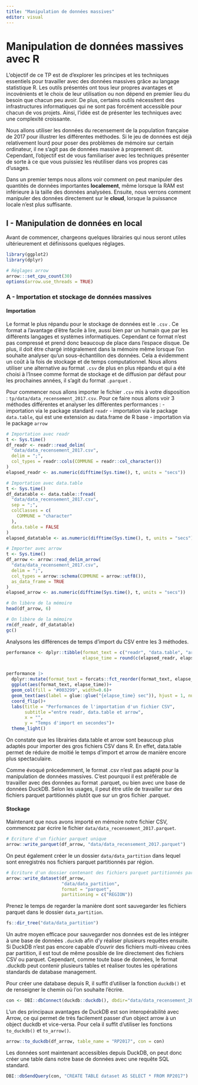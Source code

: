 ```yaml
---
title: "Manipulation de données massives"
editor: visual
---
```


# Manipulation de données massives avec R

L'objectif de ce TP est de d'explorer les principes et les techniques essentiels pour travailler avec des données massives grâce au langage statistique R. Les outils présentés ont tous leur propres avantages et incovénients et le choix de leur utilisation ou non dépend en premier lieu du besoin que chacun peu avoir. De plus, certains outils nécessitent des infrastructures informatiques qui ne sont pas forcément accessible pour chacun de vos projets. Ainsi, l'idée est de présenter les techniques avec une complexité croissante.

Nous allons utiliser les données du recensement de la population française de 2017 pour illustrer les différentes méthodes. Si le jeu de données est déjà relativement lourd pour poser des problèmes de mémoire sur certain ordinateur, il ne s'agit pas de données massive à proprement dit. Cependant, l'objectif est de vous familiariser avec les techniques présenter de sorte à ce que vous puissiez les réutiliser dans vos propres cas d'usages.

Dans un premier temps nous allons voir comment on peut manipuler des quantités de données importantes **localement**, même lorsque la RAM est inférieure à la taille des données analysées. Ensuite, nous verrons comment manipuler des données directement sur le **cloud**, lorsque la puissance locale n'est plus suffisante.

## I - Manipulation de données en local

Avant de commencer, chargeons quelques librairies qui nous seront utiles ultérieurement et définissons quelques réglages.

```r
library(ggplot2)
library(dplyr)

# Réglages arrow
arrow:::set_cpu_count(30)
options(arrow.use_threads = TRUE)
```

### A - Importation et stockage de données massives

#### Importation

Le format le plus répandu pour le stockage de données est le `.csv` . Ce format a l'avantage d'être facile à lire, aussi bien par un humain que par les différents langages et systèmes informatiques. Cependant ce format n'est pas compressé et prend donc beaucoup de place dans l'espace disque. De plus, il doit être chargé intégralement dans la mémoire même lorsque l'on souhaite analyser qu'un sous-échantillon des données. Cela a évidemment un coût à la fois de stockage et de temps computationnel. Nous allons utiliser une alternative au format `.csv` de plus en plus répandu et qui a été choisi à l'Insee comme format de stockage et de diffusion par défaut pour les prochaines années, il s'agit du format `.parquet` .

Pour commencer nous allons importer le fichier `.csv` mis à votre disposition : `tp/data/data_recensement_2017.csv`. Pour ce faire nous allons voir 3 méthodes différentes et analyser les différentes performances :
- importation via le package standard `readr`
- importation via le package `data.table`, qui est une extension au data.frame de R base
- importation via le package `arrow` 


```r
# Importation avec readr
t <- Sys.time()
df_readr <- readr::read_delim(
  "data/data_recensement_2017.csv",
  delim = ";",
  col_types = readr::cols(COMMUNE = readr::col_character())
)
elapsed_readr <- as.numeric(difftime(Sys.time(), t, units = "secs"))
```

```r
# Importation avec data.table
t <- Sys.time()
df_datatable <- data.table::fread(
  "data/data_recensement_2017.csv",
  sep = ";",
  colClasses = c(
    COMMUNE = "character"
  ),
  data.table = FALSE
)
elapsed_datatable <- as.numeric(difftime(Sys.time(), t, units = "secs"))
```

```r
# Importer avec arrow
t <- Sys.time()
df_arrow <- arrow::read_delim_arrow(
  "data/data_recensement_2017.csv",
  delim = ";",
  col_types = arrow::schema(COMMUNE = arrow::utf8()),
  as_data_frame = TRUE
)
elapsed_arrow <- as.numeric(difftime(Sys.time(), t, units = "secs"))
```

```r
# On libère de la mémoire
head(df_arrow, 6)
```


```r
# On libère de la mémoire
rm(df_readr, df_datatable)
gc()
```

Analysons les différences de temps d'import du CSV entre les 3 méthodes.

```r
performance <- dplyr::tibble(format_text = c("readr", "data.table", "arrow"),
                             elapse_time = round(c(elapsed_readr, elapsed_datatable, elapsed_arrow),3))


performance |> 
  dplyr::mutate(format_text = forcats::fct_reorder(format_text, elapse_time)) |> 
  ggplot(aes(format_text, elapse_time))+
  geom_col(fill = "#003299", width=0.6)+
  geom_text(aes(label = glue::glue("{elapse_time} sec")), hjust = 1, nudge_x = 0.4, size = 4, fontface = "bold") +
  coord_flip()+
  labs(title = "Performances de l'importation d'un fichier CSV",
       subtitle ="entre readr, data.table et arrow",
       x = "",
       y = "Temps d'import en secondes")+
  theme_light()
```


On constate que les librairies data.table et arrow sont beaucoup plus adaptés pour importer des gros fichiers CSV dans R. En effet, data.table permet de réduire de moitié le temps d'import et arrow de manière encore plus spectaculaire.

Comme évoqué précedemment, le format .csv n'est pas adapté pour la manipulation de données massives. C'est pourquoi il est préférable de travailler avec des données au format .parquet, ou bien avec une base de données DuckDB. Selon les usages, il peut être utile de travailler sur des fichiers parquet partitionnés plutôt que sur un gros fichier .parquet. 

#### Stockage

Maintenant que nous avons importé en mémoire notre fichier CSV, commencez par écrire le fichier `data/data_recensement_2017.parquet`.

```r
# Ecriture d'un fichier parquet unique
arrow::write_parquet(df_arrow, "data/data_recensement_2017.parquet")
```


On peut également créer le un dossier `data/data_partition` dans lequel sont enregistrés nos fichiers parquet partitionnés par région. 

```r
# Ecriture d'un dossier contenant des fichiers parquet partitionnés par la région
arrow::write_dataset(df_arrow,
                     "data/data_partition", 
                     format = "parquet",
                     partitioning = c("REGION"))
```


Prenez le temps de regarder la manière dont sont sauvegarder les fichiers parquet dans le dossier `data_partition`.


```r
fs::dir_tree("data/data_partition")
```

Un autre moyen efficace pour sauvegarder nos données est de les intégrer à une base de données `.duckdb` afin d'y réaliser plusieurs requêtes ensuite. Si DuckDB n'est pas encore capable d'ouvrir des fichiers multi-niveau crées par partition, il est tout de même possible de lire directement des fichiers CSV ou parquet. Cependant, comme toute base de données, le format .duckdb peut contenir plusieurs tables et réaliser toutes les opérations standards de database management. 

Pour créer une database depuis R, il suffit d'utiliser la fonction `duckdb()` et de renseigner le chemin où l'on souhaite l'écrire. 

```r
con <- DBI::dbConnect(duckdb::duckdb(), dbdir="data/data_recensement_2017.duckdb", read_only=FALSE)
```

L'un des principaux avantages de DuckDB est son interopérabilité avec Arrow, ce qui permet de très facilement passer d'un object arrow à un object duckdb et vice-versa. Pour cela il suffit d'utiliser les fonctions `to_duckdb()` et `to_arrow()`.

```r
arrow::to_duckdb(df_arrow, table_name = "RP2017", con = con)
```

Les données sont maintenant accessibles depuis DuckDB, on peut donc créer une table dans notre base de données avec une requête SQL standard.

```r
DBI::dbSendQuery(con, "CREATE TABLE dataset AS SELECT * FROM RP2017")
```







